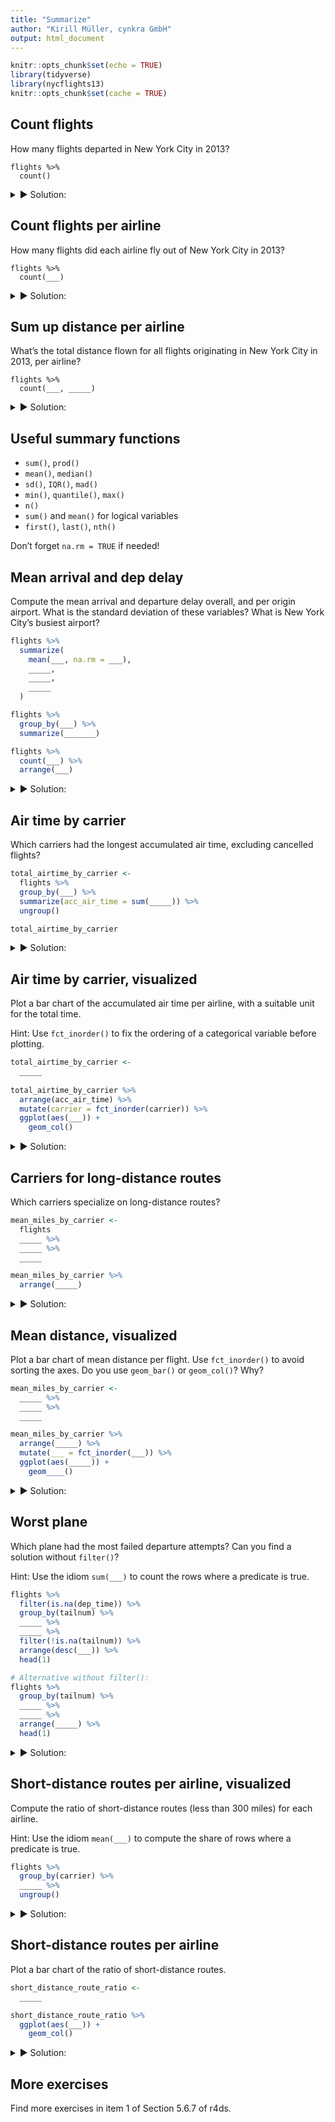 ```yaml
---
title: "Summarize"
author: "Kirill Müller, cynkra GmbH"
output: html_document
---
```



```r
knitr::opts_chunk$set(echo = TRUE)
library(tidyverse)
library(nycflights13)
knitr::opts_chunk$set(cache = TRUE)
```


## Count flights

How many flights departed in New York City in 2013?

```
flights %>% 
  count()
```

<details>
<summary>&#x25BA; Solution:</summary>
```r
flights %>% 
  count()
```

This is different to `nrow()`:

```r
flights %>% 
  nrow()
```
</details>

## Count flights per airline

How many flights did each airline fly out of New York City in 2013?

```
flights %>% 
  count(___)
```

<details>
<summary>&#x25BA; Solution:</summary>
```r
flights %>% 
  count(carrier)
```
</details>


## Sum up distance per airline

What's the total distance flown for all flights originating in New York City in 2013, per airline?

```
flights %>% 
  count(___, _____)
```

<details>
<summary>&#x25BA; Solution:</summary>
```r
flights %>% 
  count(carrier, wt = distance)
```
</details>


## Useful summary functions

- `sum()`, `prod()`
- `mean()`, `median()`
- `sd()`, `IQR()`, `mad()`
- `min()`, `quantile()`, `max()`
- `n()`
- `sum()` and `mean()` for logical variables
- `first()`, `last()`, `nth()`

Don't forget `na.rm = TRUE` if needed!

## Mean arrival and dep delay

Compute the mean arrival and departure delay overall, and per origin airport.
What is the standard deviation of these variables?
What is New York City's busiest airport?

```r
flights %>%
  summarize(
    mean(___, na.rm = ___),
    _____,
    _____,
    _____
  )

flights %>%
  group_by(___) %>%
  summarize(_______)

flights %>%
  count(___) %>%
  arrange(___)
```

<details>
<summary>&#x25BA; Solution:</summary>
```r
flights %>%
  summarize(
    mean(arr_delay, na.rm = TRUE),
    mean(dep_delay, na.rm = TRUE),
    sd(arr_delay, na.rm = TRUE),
    sd(dep_delay, na.rm = TRUE)
  )
```

```r
flights %>%
  summarize_at(
    vars(arr_delay, dep_delay),
    list(~ mean(., na.rm = TRUE), ~ sd(., na.rm = TRUE))
  )
```

```r
flights %>%
  group_by(origin) %>%
  summarize(
    mean(arr_delay, na.rm = TRUE),
    mean(dep_delay, na.rm = TRUE)
  )
```

```r
flights %>%
  count(origin) %>%
  arrange(desc(n))
```

```r
flights %>%
  count(origin, sort = TRUE)
```
</details>

## Air time by carrier

Which carriers had the longest accumulated air time, excluding cancelled flights?

```r
total_airtime_by_carrier <-
  flights %>%
  group_by(___) %>%
  summarize(acc_air_time = sum(_____)) %>% 
  ungroup()

total_airtime_by_carrier
```

<details>
<summary>&#x25BA; Solution:</summary>
```r
total_airtime_by_carrier <-
  flights %>% 
  group_by(carrier) %>% 
  summarize(acc_air_time = sum(air_time, na.rm = TRUE)) %>% 
  ungroup()

total_airtime_by_carrier
```
</details>

## Air time by carrier, visualized

Plot a bar chart of the accumulated air time per airline, with a suitable unit for the total time.

Hint: Use `fct_inorder()` to fix the ordering of a categorical variable before plotting.

```r
total_airtime_by_carrier <-
  _____
  
total_airtime_by_carrier %>%
  arrange(acc_air_time) %>%
  mutate(carrier = fct_inorder(carrier)) %>%
  ggplot(aes(___)) +
    geom_col()
```

<details>
<summary>&#x25BA; Solution:</summary>
```r
total_airtime_by_carrier %>% 
  arrange(acc_air_time) %>%
  mutate(carrier = fct_inorder(carrier)) %>%
  ggplot() +
  geom_col(aes(carrier, acc_air_time / 60 / 24 / 365)) +
  coord_flip()
```
</details>

## Carriers for long-distance routes

Which carriers specialize on long-distance routes?

```r
mean_miles_by_carrier <-
  flights
  _____ %>%
  _____ %>%
  _____

mean_miles_by_carrier %>%
  arrange(_____)
```

<details>
<summary>&#x25BA; Solution:</summary>
```r
mean_miles_by_carrier <-
  flights %>%
  group_by(carrier) %>% 
  summarize(mean_distance = mean(distance)) %>% 
  ungroup()

mean_miles_by_carrier %>%
  arrange(desc(mean_distance))
```
</details>

## Mean distance, visualized

Plot a bar chart of mean distance per flight.
Use `fct_inorder()` to avoid sorting the axes.
Do you use `geom_bar()` or `geom_col()`?
Why?

```r
mean_miles_by_carrier <-
  _____ %>%
  _____ %>%
  _____

mean_miles_by_carrier %>%
  arrange(_____) %>%
  mutate(___ = fct_inorder(___)) %>%
  ggplot(aes(_____)) +
    geom____()
```

<details>
<summary>&#x25BA; Solution:</summary>
We need `geom_col()`, because the data is already aggregated and contains one row per geometry object we're plotting.

```r
mean_miles_by_carrier <-
  flights %>%
  group_by(carrier) %>% 
  summarize(mean_distance = mean(distance)) %>% 
  ungroup()

mean_miles_by_carrier %>%
  arrange(desc(mean_distance)) %>%
  mutate(carrier = fct_inorder(carrier)) %>%
  ggplot() +
  geom_col(aes(x = carrier, y = mean_distance))
```
</details>

## Worst plane

Which plane had the most failed departure attempts? Can you find a solution without `filter()`?

Hint: Use the idiom `sum(___)` to count the rows where a predicate is true.

```r
flights %>%
  filter(is.na(dep_time)) %>%
  group_by(tailnum) %>%
  _____ %>%
  _____ %>%
  filter(!is.na(tailnum)) %>%
  arrange(desc(___)) %>% 
  head(1)

# Alternative without filter():
flights %>%
  group_by(tailnum) %>%
  _____ %>%
  _____ %>%
  arrange(_____) %>%
  head(1)
```

<details>
<summary>&#x25BA; Solution:</summary>
```r
flights %>% 
  filter(is.na(dep_time)) %>%
  group_by(tailnum) %>% 
  summarize(not_departed = n()) %>% 
  ungroup() %>% 
  filter(!is.na(tailnum)) %>%
  arrange(desc(not_departed))
```
</details>

## Short-distance routes per airline, visualized

Compute the ratio of short-distance routes (less than 300 miles) for each airline.

Hint: Use the idiom `mean(___)` to compute the share of rows where a predicate is true.

```r
flights %>%
  group_by(carrier) %>%
  _____ %>% 
  ungroup()
```

<details>
<summary>&#x25BA; Solution:</summary>
```r
flights %>% 
  group_by(tailnum) %>% 
  summarize(not_departed = sum(is.na(dep_time))) %>% 
  ungroup()
```

An alternative, using `filter()` and `count()`:

```r
flights %>% 
  filter(is.na(dep_time)) %>%
  count(tailnum, sort = TRUE)
```
</details>

## Short-distance routes per airline

Plot a bar chart of the ratio of short-distance routes.

```r
short_distance_route_ratio <-
  _____

short_distance_route_ratio %>%
  ggplot(aes(___)) +
    geom_col()
```

<details>
<summary>&#x25BA; Solution:</summary>
```r
short_distance_route_ratio <-
  flights %>%
  group_by(carrier) %>% 
  summarize(short_distance_ratio = mean(distance < 300)) %>% 
  ungroup() %>%
  arrange(desc(short_distance_ratio))

short_distance_route_ratio

short_distance_route_ratio %>%
  ggplot() +
  geom_col(aes(x = fct_inorder(carrier), y = short_distance_ratio))
```
</details>

## More exercises

Find more exercises in item 1 of Section 5.6.7 of r4ds.
